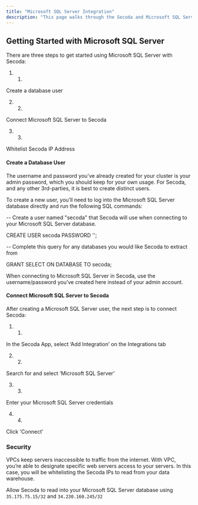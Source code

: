 ```yaml
---
title: "Microsoft SQL Server Integration"
description: "This page walks through the Secoda and Microsoft SQL Server integration that Secoda supports"
---
```


## **Getting Started with Microsoft SQL Server**

There are three steps to get started using Microsoft SQL Server with Secoda:

1. 1.  
Create a database user

2. 2.  
Connect Microsoft SQL Server to Secoda

3. 3.  
Whitelist Secoda IP Address

#### Create a Database User

The username and password you’ve already created for your cluster is your admin password, which you should keep for your own usage. For Secoda, and any other 3rd-parties, it is best to create distinct users.

To create a new user, you’ll need to log into the Microsoft SQL Server database directly and run the following SQL commands:

\-- Create a user named "secoda" that Secoda will use when connecting to your Microsoft SQL Server database. 

CREATE USER secoda PASSWORD '<enter password here>'; 


\-- Complete this query for any databases you would like Secoda to extract from 

GRANT SELECT ON DATABASE <yourdbname> TO secoda;

When connecting to Microsoft SQL Server in Secoda, use the username/password you’ve created here instead of your admin account.

#### Connect Microsoft SQL Server to Secoda

After creating a Microsoft SQL Server user, the next step is to connect Secoda:

1. 1.  
In the Secoda App, select ‘Add Integration’ on the Integrations tab

2. 2.  
Search for and select ‘Microsoft SQL Server’

3. 3.  
Enter your Microsoft SQL Server credentials

4. 4.  
Click 'Connect'

### Security

VPCs keep servers inaccessible to traffic from the internet. With VPC, you’re able to designate specific web servers access to your servers. In this case, you will be whitelisting the Secoda IPs to read from your data warehouse.

Allow Secoda to read into your Microsoft SQL Server database using `35.175.75.15/32` and `34.230.160.245/32`